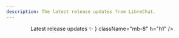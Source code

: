 ```yaml
---
description: The latest release updates from LibreChat.
---
```



<div className="md:container">
  <div className="flex flex-col items-center content-center text-center my-10">
    <Header
      title="Changelog"
      description={
        <>
          Latest release updates ✨
        </>
      }
      className="mb-8"
      h="h1"
    />
    <div className="mb-8">
      <ProductUpdateSignup source="changelog" />
    </div>
  </div>
  <ChangelogIndex />
</div>
